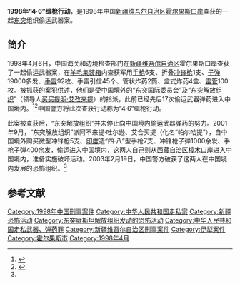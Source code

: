 '''1998年“4·6”缉枪行动'''，是1998年中国[[新疆维吾尔自治区|新疆维吾尔自治区]][[霍尔果斯口岸|霍尔果斯口岸]]查获的一起[[东突|东突]]组织偷运武器案。

==简介==
1998年4月6日，中国海关和边境检查部门在[[新疆维吾尔自治区|新疆维吾尔自治区]]霍尔果斯口岸查获了一起偷运武器案，在[[羊毛|羊毛]][[集装箱|集装箱]]内查获军用[[手枪|手枪]]6支、折叠[[冲锋枪|冲锋枪]]1支、[[子弹|子弹]]19000多发、[[手雷|手雷]]92枚、手雷引信45个、管状炸药2筒、盒式炸药4盒、[[雷管|雷管]]100枚。被抓获的案犯供述，他们是受中国境外的“东突国际委员会”及“[[东突厥斯坦解放组织|东突解放组织]]”（领导人[[买买提明·艾孜来提|买买提明·艾孜来提]]）的指派，此前已经先后17次偷运武器弹药进入中国境内。<ref name=sina>{{Cite web |url=http://news.sina.com.cn/c/2002-01-21/451232.html |title=国务院新闻办披露"东突"制造的恐怖事件，新浪，2002-01-21 |accessdate=2016-09-05 |archive-date=2016-09-16 |archive-url=https://web.archive.org/web/20160916153323/http://news.sina.com.cn/c/2002-01-21/451232.html |dead-url=no }}</ref><ref name=zuixing>{{Cite web |url=http://www.shcdf.org/epublish/gb/paper532/33/class053200002/hwz1363724.htm |title="东突"组织及人员罪行累累，东方网，于2016-09-05查阅 |accessdate=2016-09-05 |archive-date=2016-09-18 |archive-url=https://web.archive.org/web/20160918000848/http://www.shcdf.org/epublish/gb/paper532/33/class053200002/hwz1363724.htm |dead-url=no }}</ref>中国警方将此次查获行动称为“4·6”缉枪行动。

此案被查获后，“东突解放组织”并未停止向中国境内偷运武器弹药的努力。2001年9月，“东突解放组织”派阿不来提·吐尔逊、艾合买提（化名“帕尔哈提”），自中国境外购买微型冲锋枪5支、[[印度|印度]]造“四·八”型手枪7支、冲锋枪子弹1000余发、手枪子弹400余发，偷运进入中国境内，这两人自己则从[[西藏自治区|西藏自治区]][[樟木口岸|樟木口岸]]进入中国境内，准备实施破坏活动。2003年2月19日，中国警方破获了这两人在中国境内发展的恐怖组织。<ref name=zuixing/>

==参考文献==
{{reflist}}

{{新疆维吾尔自治区暴力恐怖活动和反恐行动|江}}

[[Category:1998年中国刑事案件|Category:1998年中国刑事案件]]
[[Category:中华人民共和国走私案|Category:中华人民共和国走私案]]
[[Category:新疆恐怖活动|Category:新疆恐怖活动]]
[[Category:东突厥斯坦解放组织发动的恐怖活动|Category:东突厥斯坦解放组织发动的恐怖活动]]
[[Category:中华人民共和国走私武器、弹药罪|Category:中华人民共和国走私武器、弹药罪]]
[[Category:新疆维吾尔自治区刑事案件|Category:新疆维吾尔自治区刑事案件]]
[[Category:伊犁案件|Category:伊犁案件]]
[[Category:霍尔果斯市|Category:霍尔果斯市]]
[[Category:1998年4月|Category:1998年4月]]
